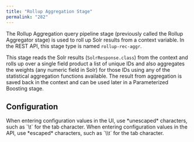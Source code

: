 ```yaml
---
title: "Rollup Aggregation Stage"
permalink: "282"
---
```


The Rollup Aggregation query pipeline stage (previously called the Rollup Aggregator stage) is used to roll up Solr results from a context variable. In the REST API, this stage type is named `rollup-rec-aggr`.

This stage reads the Solr results (`SolrResponse.class`) from the context and rolls up over a single field product a list of unique IDs and also aggregates the weights (any numeric field in Solr) for those IDs using any of the statistical aggregation functions available. The result from aggregation is saved back in the context and can be used later in a Parameterized Boosting stage.

## Configuration

<Tip>
When entering configuration values in the UI, use *unescaped* characters, such as `\t` for the tab character. When entering configuration values in the API, use *escaped* characters, such as `\\t` for the tab character.
</Tip>


<SchemaParamFields schema={schema}/>
